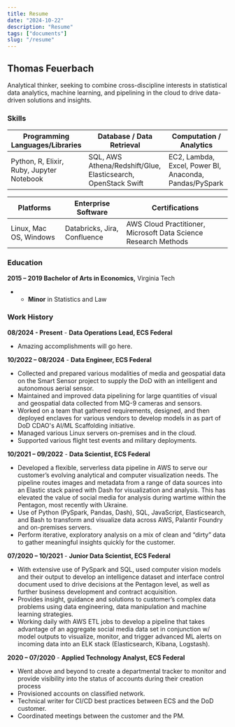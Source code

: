```yaml
---
title: Resume
date: "2024-10-22"
description: "Resume"
tags: ["documents"]
slug: "/resume"
---
```


## Thomas Feuerbach

Analytical thinker, seeking to combine cross-discipline interests in statistical data analytics, machine learning, and pipelining in the cloud to drive data-driven solutions and insights.

### Skills

| Programming Languages/Libraries | Database / Data Retrieval               | Computation / Analytics   |
|----------------------------------|-----------------------------------------|---------------------------|
| Python, R, Elixir, Ruby, Jupyter Notebook | SQL, AWS Athena/Redshift/Glue, Elasticsearch, OpenStack Swift | EC2, Lambda, Excel, Power BI, Anaconda, Pandas/PySpark |

| Platforms                        | Enterprise Software                   | Certifications             |
|-----------------------------------|----------------------------------------|----------------------------|
| Linux, Mac OS, Windows            | Databricks, Jira, Confluence           | AWS Cloud Practitioner, Microsoft Data Science Research Methods |

### Education

**2015 – 2019	Bachelor of Arts in Economics,** Virginia Tech

- - **Minor** in Statistics and Law

### Work History

**08/2024 - Present**   -       **Data Operations Lead, ECS Federal**

- Amazing accomplishments will go here.


**10/2022 – 08/2024**	-	**Data Engineer, ECS Federal**

- Collected and prepared various modalities of media and geospatial data on the Smart Sensor project to supply the DoD with an intelligent and autonomous aerial sensor.
- Maintained and improved data pipelining for large quantities of visual and geospatial data collected from MQ-9 cameras and sensors.
- Worked on a team that gathered requirements, designed, and then deployed enclaves for various vendors to develop models in as part of DoD CDAO's AI/ML Scaffolding initiative.
- Managed various Linux servers on-premises and in the cloud.
- Supported various flight test events and military deployments. 


**10/2021 – 09/2022** 	-	**Data Scientist, ECS Federal**

- Developed a flexible, serverless data pipeline in AWS to serve our customer’s evolving analytical and computer visualization needs. The pipeline routes images and metadata from a range of data sources into an Elastic stack paired with Dash for visualization and analysis. This has elevated the value of social media for analysis during wartime within the Pentagon, most recently with Ukraine.
- Use of Python (PySpark, Pandas, Dash), SQL, JavaScript, Elasticsearch, and Bash to transform and visualize data across AWS, Palantir Foundry and on-premises servers. 
- Perform iterative, exploratory analysis on a mix of clean and “dirty” data to gather meaningful insights quickly for the customer.


**07/2020 – 10/2021**   -	**Junior Data Scientist, ECS Federal**

- With extensive use of PySpark and SQL, used computer vision models and their output to develop an intelligence dataset and interface control document used to drive decisions at the Pentagon level, as well as further business development and contract acquisition. 
- Provides insight, guidance and solutions to customer’s complex data problems using data engineering, data manipulation and machine learning strategies.
- Working daily with AWS ETL jobs to develop a pipeline that takes advantage of an aggregate social media data set in conjunction w/ model outputs to visualize, monitor, and trigger advanced ML alerts on incoming data into an ELK stack (Elasticsearch, Kibana, Logstash). 

**2020 – 07/2020**   -  **Applied Technology Analyst, ECS Federal**

- Went above and beyond to create a departmental tracker to monitor and provide visibility into the status of accounts during their creation process
- Provisioned accounts on classified network.
- Technical writer for CI/CD best practices between ECS and the DoD customer.
- Coordinated meetings between the customer and the PM.
